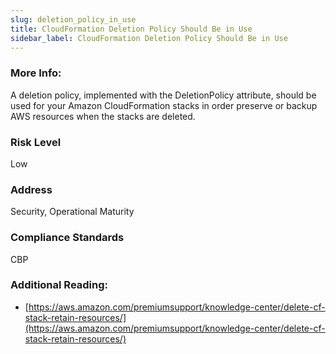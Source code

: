 ```yaml
---
slug: deletion_policy_in_use
title: CloudFormation Deletion Policy Should Be in Use
sidebar_label: CloudFormation Deletion Policy Should Be in Use
---
```


### More Info:

A deletion policy, implemented with the DeletionPolicy attribute, should be used for your Amazon CloudFormation stacks in order preserve or backup AWS resources when the stacks are deleted.

### Risk Level

Low

### Address

Security, Operational Maturity

### Compliance Standards

CBP


### Additional Reading:

- [https://aws.amazon.com/premiumsupport/knowledge-center/delete-cf-stack-retain-resources/](https://aws.amazon.com/premiumsupport/knowledge-center/delete-cf-stack-retain-resources/) 

